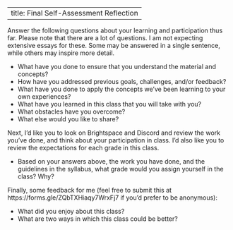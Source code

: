 ---
title: Final Self-Assessment Reflection
----

Answer the following questions about your learning and participation thus far. Please note that there are a lot of questions. I am not expecting extensive essays for these. Some may be answered in a single sentence, while others may inspire more detail. 


* What have you done to ensure that you understand the material and concepts?
* How have you addressed previous goals, challenges, and/or feedback?
* What have you done to apply the concepts we've been learning to your own experiences?
* What have you learned in this class that you will take with you?
* What obstacles have you overcome?
* What else would you like to share?

Next, I'd like you to look on Brightspace and Discord and review the work you've done, and think about your participation in class. I'd also like you to review the expectations for each grade in this class. 

* Based on your answers above, the work you have done, and the guidelines in the syllabus, what grade would you assign yourself in the class? Why?

Finally, some feedback for me (feel free to submit this at https://forms.gle/ZQbTXHiaqy7WrxFj7 if you'd prefer to be anonymous):

* What did you enjoy about this class?
* What are two ways in which this class could be better?
